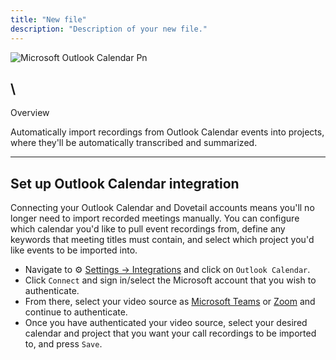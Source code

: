```yaml
---
title: "New file"
description: "Description of your new file."
---
```



![Microsoft Outlook Calendar Pn](/images/integrations/microsoft-outlook-calendar.png)

## \
Overview

Automatically import recordings from Outlook Calendar events into projects, where they'll be automatically transcribed and summarized.

---

## Set up Outlook Calendar integration

Connecting your Outlook Calendar and Dovetail accounts means you'll no longer need to import recorded meetings manually. You can configure which calendar you'd like to pull event recordings from, define any keywords that meeting titles must contain, and select which project you'd like events to be imported into.

- Navigate to ⚙️ [Settings → Integrations](https://dovetail.com/settings/integrations) and click on `Outlook Calendar`.
- Click `Connect` and sign in/select the Microsoft account that you wish to authenticate.
- From there, select your video source as [Microsoft Teams](https://dovetail.com/help/integrate-with-microsoft-teams/) or [Zoom](https://dovetail.com/help/import-zoom-cloud-recordings/) and continue to authenticate.
- Once you have authenticated your video source, select your desired calendar and project that you want your call recordings to be imported to, and press `Save`.